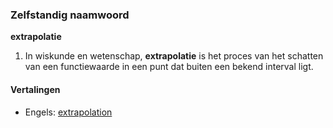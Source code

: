 ===Zelfstandig naamwoord===
'''extrapolatie'''
#In wiskunde en wetenschap, '''extrapolatie''' is het proces van het schatten van een functiewaarde in een punt dat buiten een bekend interval ligt.

====Vertalingen====
*Engels: [[extrapolation]]
{{notenglish}}